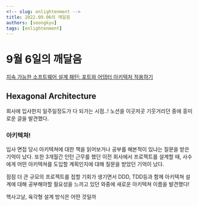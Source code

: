```yaml
---
<!-- slug: enlightenment -->
title: 2022.09.06의 깨달음
authors: [seongkyu]
tags: [enlightenment]
---
```


# 9월 6일의 깨달음

[지속 가능한 소프트웨어 설계 패턴: 포트와 어댑터 아키텍처 적용하기](https://engineering.linecorp.com/ko/blog/port-and-adapter-architecture/)

## Hexagonal Architecture

회사에 입사한지 일주일정도가 다 되가는 시점..! 노션을 이곳저곳 기웃거리던 중에 흥미로운 글을 발견했다.

### 아키텍쳐!

입사 면접 당시 아키텍쳐에 대한 책을 읽어보거나 공부를 해본적이 있냐는 질문을 받은 기억이 났다. 또한 3개월간 인턴 근무를 했던 이전 회사에서 프로젝트를 설계할 때, 사수에게 어떤 아키텍쳐를 도입할 계획인지에 대해 질문을 받았던 기억이 났다.

점점 더 큰 규모의 프로젝트를 접할 기회가 생기면서 DDD, TDD등과 함께 아키텍쳐 설계에 대해 공부해야할 필요성을 느끼고 있던 와중에 새로운 아키텍쳐 이름을 발견했다!

헥사고날, 육각형 설계 방식은 어떤 것일까